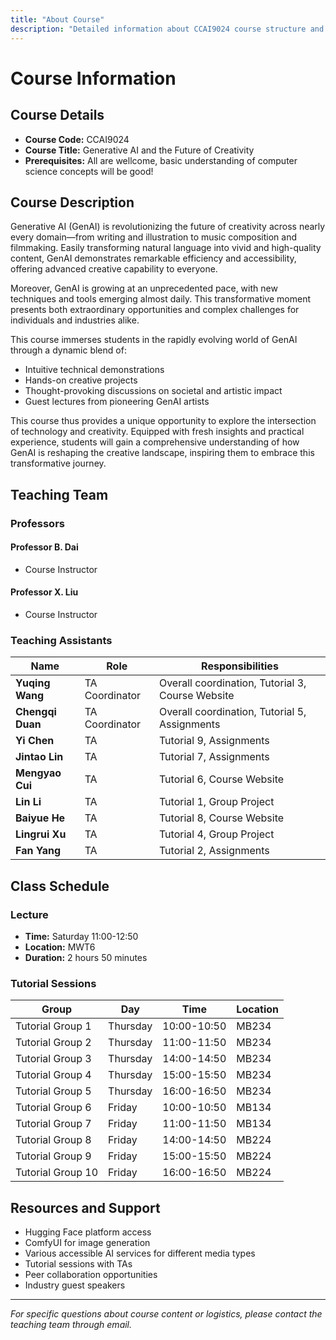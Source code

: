 ```yaml
---
title: "About Course"
description: "Detailed information about CCAI9024 course structure and objectives"
---
```


# Course Information

## Course Details

- **Course Code:** CCAI9024
- **Course Title:** Generative AI and the Future of Creativity
- **Prerequisites:** All are wellcome, basic understanding of computer science concepts will be good!

## Course Description

Generative AI (GenAI) is revolutionizing the future of creativity across nearly every domain—from writing and illustration to music composition and filmmaking. Easily transforming natural language into vivid and high-quality content, GenAI demonstrates remarkable efficiency and accessibility, offering advanced creative capability to everyone.

Moreover, GenAI is growing at an unprecedented pace, with new techniques and tools emerging almost daily. This transformative moment presents both extraordinary opportunities and complex challenges for individuals and industries alike.

This course immerses students in the rapidly evolving world of GenAI through a dynamic blend of:
- Intuitive technical demonstrations
- Hands-on creative projects
- Thought-provoking discussions on societal and artistic impact
- Guest lectures from pioneering GenAI artists

This course thus provides a unique opportunity to explore the intersection of technology and creativity. Equipped with fresh insights and practical experience, students will gain a comprehensive understanding of how GenAI is reshaping the creative landscape, inspiring them to embrace this transformative journey.

## Teaching Team

### Professors

#### Professor B. Dai
- Course Instructor

#### Professor X. Liu  
- Course Instructor

### Teaching Assistants

| Name | Role | Responsibilities |
|------|------|-----------------|
| **Yuqing Wang** | TA Coordinator | Overall coordination, Tutorial 3, Course Website |
| **Chengqi Duan** | TA Coordinator | Overall coordination, Tutorial 5, Assignments |
| **Yi Chen** | TA | Tutorial 9, Assignments |
| **Jintao Lin** | TA | Tutorial 7, Assignments |
| **Mengyao Cui** | TA | Tutorial 6, Course Website |
| **Lin Li** | TA | Tutorial 1, Group Project |
| **Baiyue He** | TA | Tutorial 8, Course Website |
| **Lingrui Xu** | TA | Tutorial 4, Group Project |
| **Fan Yang** | TA | Tutorial 2, Assignments |

## Class Schedule

### Lecture
- **Time:** Saturday 11:00-12:50
- **Location:** MWT6
- **Duration:** 2 hours 50 minutes

### Tutorial Sessions

| Group | Day | Time | Location |
|-------|-----|------|----------|
| Tutorial Group 1 | Thursday | 10:00-10:50 | MB234 |
| Tutorial Group 2 | Thursday | 11:00-11:50 | MB234 |
| Tutorial Group 3 | Thursday | 14:00-14:50 | MB234 |
| Tutorial Group 4 | Thursday | 15:00-15:50 | MB234 |
| Tutorial Group 5 | Thursday | 16:00-16:50 | MB234 |
| Tutorial Group 6 | Friday | 10:00-10:50 | MB134 |
| Tutorial Group 7 | Friday | 11:00-11:50 | MB134 |
| Tutorial Group 8 | Friday | 14:00-14:50 | MB224 |
| Tutorial Group 9 | Friday | 15:00-15:50 | MB224 |
| Tutorial Group 10 | Friday | 16:00-16:50 | MB224 |


## Resources and Support

- Hugging Face platform access
- ComfyUI for image generation
- Various accessible AI services for different media types
- Tutorial sessions with TAs
- Peer collaboration opportunities
- Industry guest speakers

---

*For specific questions about course content or logistics, please contact the teaching team through email.*